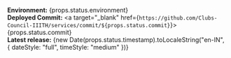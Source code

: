 **Environment:** {props.status.environment}  
**Deployed Commit:** <a target="_blank" href={`https://github.com/Clubs-Council-IIITH/services/commit/${props.status.commit}`}>{props.status.commit}</a>  
**Latest release:** {new Date(props.status.timestamp).toLocaleString("en-IN", { dateStyle: "full", timeStyle: "medium" })}
